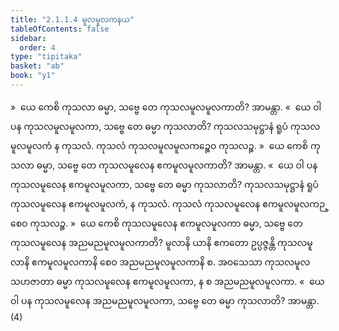 ```yaml
---
title: "2.1.1.4 မူလမူလကနယ"
tableOfContents: false
sidebar:
  order: 4
type: "tipitaka"
basket: "ab"
book: "y1"
---
```



<DynamicBreadcrumb />

<Division number="59" book="y1" e="ch" v="33" p="8">

<Paragraph number="127" book="y1">
»  ယေ ကေစိ ကုသလာ ဓမ္မာ, သဗ္ဗေ တေ ကုသလမူလမူလကာတိ? အာမန္တာ.
</Paragraph>

<Paragraph number="128" book="y1">
«  ယေ ဝါ ပန ကုသလမူလမူလကာ, သဗ္ဗေ တေ ဓမ္မာ ကုသလာတိ?
</Paragraph>

<Paragraph number="129" book="y1">
ကုသလသမုဋ္ဌာနံ ရူပံ ကုသလမူလမူလကံ န ကုသလံ. ကုသလံ ကုသလမူလမူလကဉ္စေဝ ကုသလဉ္စ.
</Paragraph>

</Division>
<Division number="60" book="y1" e="ch" v="33" p="8">

<Paragraph number="130" book="y1">
»  ယေ ကေစိ ကုသလာ ဓမ္မာ, သဗ္ဗေ တေ ကုသလမူလေန ဧကမူလမူလကာတိ? အာမန္တာ.
</Paragraph>

<Paragraph number="131" book="y1">
«  ယေ ဝါ ပန ကုသလမူလေန ဧကမူလမူလကာ, သဗ္ဗေ တေ ဓမ္မာ ကုသလာတိ?
</Paragraph>

<Paragraph number="132" book="y1">
ကုသလသမုဋ္ဌာနံ ရူပံ ကုသလမူလေန ဧကမူလမူလကံ, န ကုသလံ. ကုသလံ ကုသလမူလေန ဧကမူလမူလကဉ္စေဝ ကုသလဉ္စ.
</Paragraph>

</Division>
<Division number="61" book="y1" e="ch" v="33" p="8">

<Paragraph number="133" book="y1">
»  ယေ ကေစိ ကုသလမူလေန ဧကမူလမူလကာ ဓမ္မာ, သဗ္ဗေ တေ ကုသလမူလေန အညမညမူလမူလကာတိ?
</Paragraph>

<Paragraph number="134" book="y1">
မူလာနိ ယာနိ ဧကတော ဥပ္ပဇ္ဇန္တိ ကုသလမူလာနိ ဧကမူလမူလကာနိ စေဝ အညမညမူလမူလကာနိ စ. အဝသေသာ ကုသလမူလသဟဇာတာ ဓမ္မာ ကုသလမူလေန ဧကမူလမူလကာ, န စ အညမညမူလမူလကာ.
</Paragraph>

<Paragraph number="135" book="y1">
«  ယေ ဝါ ပန ကုသလမူလေန အညမညမူလမူလကာ, သဗ္ဗေ တေ ဓမ္မာ ကုသလာတိ? အာမန္တာ. (4)
</Paragraph>
</Division>